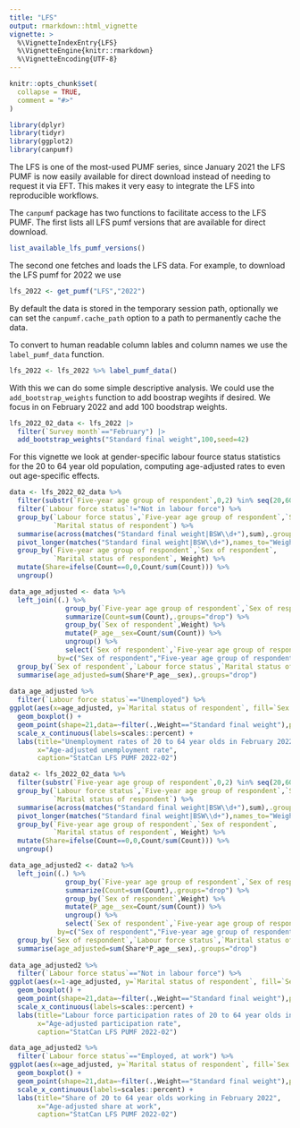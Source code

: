 ```yaml
---
title: "LFS"
output: rmarkdown::html_vignette
vignette: >
  %\VignetteIndexEntry{LFS}
  %\VignetteEngine{knitr::rmarkdown}
  %\VignetteEncoding{UTF-8}
---
```


```r
knitr::opts_chunk$set(
  collapse = TRUE,
  comment = "#>"
)
```

```r
library(dplyr)
library(tidyr)
library(ggplot2)
library(canpumf)
```

The LFS is one of the most-used PUMF series, since January 2021 the LFS PUMF is now easily available for direct download instead of needing to request it via EFT. This makes it very easy to integrate the LFS into reproducible workflows.

The `canpumf` package has two functions to facilitate access to the LFS PUMF. The first lists all LFS pumf versions that are available for direct download.

```r
list_available_lfs_pumf_versions()
```

The second one fetches and loads the LFS data. For example, to download the LFS pumf for 2022 we use

```r
lfs_2022 <- get_pumf("LFS","2022")
```


By default the data is stored in the temporary session path, optionally we can set the `canpumf.cache_path` option to a path to permanently cache the data.

To convert to human readable column lables and column names we use the `label_pumf_data` function.

```r
lfs_2022 <- lfs_2022 %>% label_pumf_data() 
```

With this we can do some simple descriptive analysis. We could use the `add_bootstrap_weights` function to add boostrap wegihts if desired. We focus in on February 2022 and add 100 boodstrap weights.

```r
lfs_2022_02_data <- lfs_2022 |> 
  filter(`Survey month`=="February") |>
  add_bootstrap_weights("Standard final weight",100,seed=42)
```

For this vignette we look at gender-specific labour fource status statistics for the 20 to 64 year old population, computing age-adjusted rates to even out age-specific effects.

```r
data <- lfs_2022_02_data %>%
  filter(substr(`Five-year age group of respondent`,0,2) %in% seq(20,60,5)) %>%
  filter(`Labour force status`!="Not in labour force") %>%
  group_by(`Labour force status`,`Five-year age group of respondent`,`Sex of respondent`,
           `Marital status of respondent`) %>%
  summarise(across(matches("Standard final weight|BSW\\d+"),sum),.groups="drop") %>%
  pivot_longer(matches("Standard final weight|BSW\\d+"),names_to="Weight",values_to="Count") %>%
  group_by(`Five-year age group of respondent`,`Sex of respondent`,
           `Marital status of respondent`, Weight) %>%
  mutate(Share=ifelse(Count==0,0,Count/sum(Count))) %>%
  ungroup()

data_age_adjusted <- data %>%
  left_join((.) %>% 
              group_by(`Five-year age group of respondent`,`Sex of respondent`,Weight) %>%
              summarize(Count=sum(Count),.groups="drop") %>%
              group_by(`Sex of respondent`,Weight) %>%
              mutate(P_age__sex=Count/sum(Count)) %>%
              ungroup() %>%
              select(`Sex of respondent`,`Five-year age group of respondent`,Weight,P_age__sex),
            by=c("Sex of respondent","Five-year age group of respondent","Weight")) %>%
  group_by(`Sex of respondent`,`Labour force status`,`Marital status of respondent`, Weight) %>%
  summarise(age_adjusted=sum(Share*P_age__sex),.groups="drop")
  
data_age_adjusted %>%
  filter(`Labour force status`=="Unemployed") %>%
ggplot(aes(x=age_adjusted, y=`Marital status of respondent`, fill=`Sex of respondent`)) +
  geom_boxplot() +
  geom_point(shape=21,data=~filter(.,Weight=="Standard final weight"),position=position_dodge(width=0.75)) +
  scale_x_continuous(labels=scales::percent) +
  labs(title="Unemployment rates of 20 to 64 year olds in February 2022",
       x="Age-adjusted unemployment rate",
       caption="StatCan LFS PUMF 2022-02")
```



```r
data2 <- lfs_2022_02_data %>%
  filter(substr(`Five-year age group of respondent`,0,2) %in% seq(20,60,5)) %>%
  group_by(`Labour force status`,`Five-year age group of respondent`,`Sex of respondent`,
           `Marital status of respondent`) %>%
  summarise(across(matches("Standard final weight|BSW\\d+"),sum),.groups="drop") %>%
  pivot_longer(matches("Standard final weight|BSW\\d+"),names_to="Weight",values_to="Count") %>%
  group_by(`Five-year age group of respondent`,`Sex of respondent`,
           `Marital status of respondent`, Weight) %>%
  mutate(Share=ifelse(Count==0,0,Count/sum(Count))) %>%
  ungroup()

data_age_adjusted2 <- data2 %>%
  left_join((.) %>% 
              group_by(`Five-year age group of respondent`,`Sex of respondent`,Weight) %>%
              summarize(Count=sum(Count),.groups="drop") %>%
              group_by(`Sex of respondent`,Weight) %>%
              mutate(P_age__sex=Count/sum(Count)) %>%
              ungroup() %>%
              select(`Sex of respondent`,`Five-year age group of respondent`,Weight,P_age__sex),
            by=c("Sex of respondent","Five-year age group of respondent","Weight")) %>%
  group_by(`Sex of respondent`,`Labour force status`,`Marital status of respondent`, Weight) %>%
  summarise(age_adjusted=sum(Share*P_age__sex),.groups="drop")
  
data_age_adjusted2 %>%
  filter(`Labour force status`=="Not in labour force") %>%
ggplot(aes(x=1-age_adjusted, y=`Marital status of respondent`, fill=`Sex of respondent`)) +
  geom_boxplot() +
  geom_point(shape=21,data=~filter(.,Weight=="Standard final weight"),position=position_dodge(width=0.75)) +
  scale_x_continuous(labels=scales::percent) +
  labs(title="Labour force participation rates of 20 to 64 year olds in February 2022",
       x="Age-adjusted participation rate",
       caption="StatCan LFS PUMF 2022-02")
```


```r
data_age_adjusted2 %>%
  filter(`Labour force status`=="Employed, at work") %>%
ggplot(aes(x=age_adjusted, y=`Marital status of respondent`, fill=`Sex of respondent`)) +
  geom_boxplot() +
  geom_point(shape=21,data=~filter(.,Weight=="Standard final weight"),position=position_dodge(width=0.75)) +
  scale_x_continuous(labels=scales::percent) +
  labs(title="Share of 20 to 64 year olds working in February 2022",
       x="Age-adjusted share at work",
       caption="StatCan LFS PUMF 2022-02")
```

